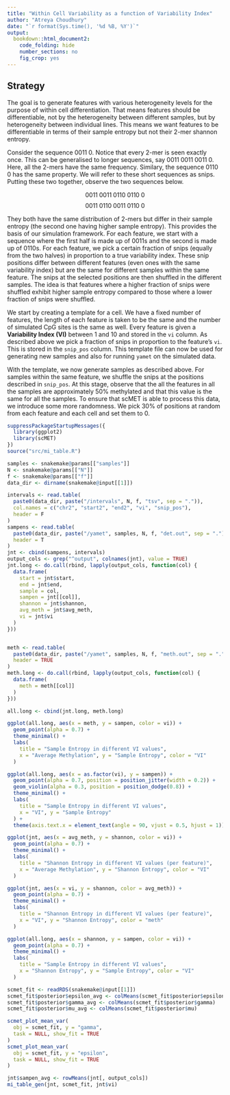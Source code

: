 ```yaml
---
title: "Within Cell Variability as a function of Variability Index"
author: "Atreya Choudhury"
date: "`r format(Sys.time(), '%d %B, %Y')`"
output:
  bookdown::html_document2:
    code_folding: hide
    number_sections: no
    fig_crop: yes
---
```


## Strategy

The goal is to generate features with various heterogeneity levels for the purpose of within cell differentiation.
That means features should be differentiable, not by the heterogeneity between different samples, but by heterogeneity between individual lines.
This means we want features to be differentiable in terms of their sample entropy but not their 2-mer shannon entropy.

Consider the sequence $0011\; 0$.
Notice that every 2-mer is seen exactly once.
This can be generalised to longer sequences, say $0011\; 0011\; 0011\; 0$.
Here, all the 2-mers have the same frequency.
Similary, the sequence $0110\; 0$ has the same property.
We will refer to these short sequences as snips.
Putting these two together, observe the two sequences below.

$$0011\; 0011\; 0110\; 0110\; 0$$
$$0011\; 0110\; 0011\; 0110\; 0$$

They both have the same distribution of 2-mers but differ in their sample entropy (the second one having higher sample entropy).
This provides the basis of our simulation framework.
For each feature, we start with a sequence where the first half is made up of $0011$s and the second is made up of $0110$s.
For each feature, we pick a certain fraction of snips (equally from the two halves) in proportion to a true variability index.
These snip positions differ between different features (even ones with the same variability index) but are the same for different samples within the same feature.
The snips at the selected positions are then shuffled in the different samples.
The idea is that features where a higher fraction of snips were shuffled exhibit higher sample entropy compared to those where a lower fraction of snips were shuffled.

We start by creating a template for a cell.
We have a fixed number of features, the length of each feature is taken to be the same and the number of simulated CpG sites is the same as well.
Every feature is given a **Variability Index (VI)** between 1 and 10 and stored in the `vi` column.
As described above we pick a fraction of snips in proportion to the feature's `vi`.
This is stored in the `snip_pos` column.
This template file can now be used for generating new samples and also for running `yamet` on the simulated data.

With the template, we now generate samples as described above.
For samples within the same feature, we shuffle the snips at the positions described in `snip_pos`.
At this stage, observe that the all the features in all the samples are approximately $50\%$ methylated and that this value is the same for all the samples.
To ensure that scMET is able to process this data, we introduce some more randomness.
We pick $30\%$ of positions at random from each feature and each cell and set them to $0$.

```r
suppressPackageStartupMessages({
  library(ggplot2)
  library(scMET)
})
source("src/mi_table.R")
```

```r
samples <- snakemake@params[["samples"]]
N <- snakemake@params[["N"]]
f <- snakemake@params[["f"]]
data_dir <- dirname(snakemake@input[[1]])

intervals <- read.table(
  paste0(data_dir, paste("/intervals", N, f, "tsv", sep = ".")),
  col.names = c("chr2", "start2", "end2", "vi", "snip_pos"),
  header = F
)
sampens <- read.table(
  paste0(data_dir, paste("/yamet", samples, N, f, "det.out", sep = ".")),
  header = T
)
jnt <- cbind(sampens, intervals)
output_cols <- grep("^output", colnames(jnt), value = TRUE)
jnt.long <- do.call(rbind, lapply(output_cols, function(col) {
  data.frame(
    start = jnt$start,
    end = jnt$end,
    sample = col,
    sampen = jnt[[col]],
    shannon = jnt$shannon,
    avg_meth = jnt$avg_meth,
    vi = jnt$vi
  )
}))


meth <- read.table(
  paste0(data_dir, paste("/yamet", samples, N, f, "meth.out", sep = ".")),
  header = TRUE
)
meth.long <- do.call(rbind, lapply(output_cols, function(col) {
  data.frame(
    meth = meth[[col]]
  )
}))

all.long <- cbind(jnt.long, meth.long)

ggplot(all.long, aes(x = meth, y = sampen, color = vi)) +
  geom_point(alpha = 0.7) +
  theme_minimal() +
  labs(
    title = "Sample Entropy in different VI values",
    x = "Average Methylation", y = "Sample Entropy", color = "VI"
  )

ggplot(all.long, aes(x = as.factor(vi), y = sampen)) +
  geom_point(alpha = 0.7, position = position_jitter(width = 0.2)) +
  geom_violin(alpha = 0.3, position = position_dodge(0.8)) +
  theme_minimal() +
  labs(
    title = "Sample Entropy in different VI values",
    x = "VI", y = "Sample Entropy"
  ) +
  theme(axis.text.x = element_text(angle = 90, vjust = 0.5, hjust = 1))

ggplot(jnt, aes(x = avg_meth, y = shannon, color = vi)) +
  geom_point(alpha = 0.7) +
  theme_minimal() +
  labs(
    title = "Shannon Entropy in different VI values (per feature)",
    x = "Average Methylation", y = "Shannon Entropy", color = "VI"
  )

ggplot(jnt, aes(x = vi, y = shannon, color = avg_meth)) +
  geom_point(alpha = 0.7) +
  theme_minimal() +
  labs(
    title = "Shannon Entropy in different VI values (per feature)",
    x = "VI", y = "Shannon Entropy", color = "meth"
  )

ggplot(all.long, aes(x = shannon, y = sampen, color = vi)) +
  geom_point(alpha = 0.7) +
  theme_minimal() +
  labs(
    title = "Sample Entropy in different VI values",
    x = "Shannon Entropy", y = "Sample Entropy", color = "VI"
  )
```

```r
scmet_fit <- readRDS(snakemake@input[[1]])
scmet_fit$posterior$epsilon_avg <- colMeans(scmet_fit$posterior$epsilon)
scmet_fit$posterior$gamma_avg <- colMeans(scmet_fit$posterior$gamma)
scmet_fit$posterior$mu_avg <- colMeans(scmet_fit$posterior$mu)
```

```r
scmet_plot_mean_var(
  obj = scmet_fit, y = "gamma",
  task = NULL, show_fit = TRUE
)
scmet_plot_mean_var(
  obj = scmet_fit, y = "epsilon",
  task = NULL, show_fit = TRUE
)
```

```r
jnt$sampen_avg <- rowMeans(jnt[, output_cols])
mi_table_gen(jnt, scmet_fit, jnt$vi)
```